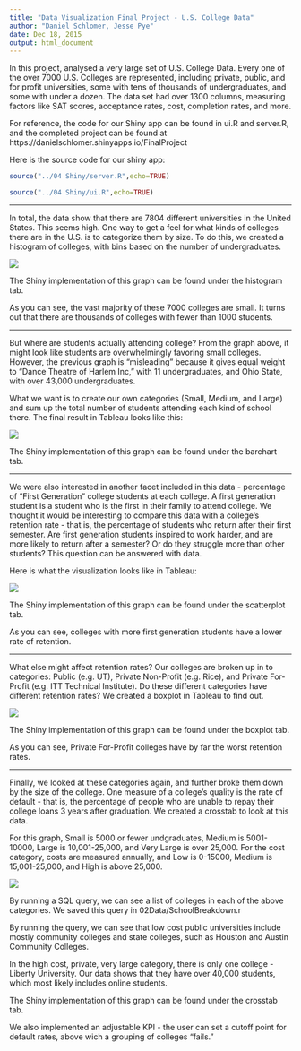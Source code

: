 ```yaml
---
title: "Data Visualization Final Project - U.S. College Data"
author: "Daniel Schlomer, Jesse Pye"
date: Dec 18, 2015
output: html_document
---
```


In this project, analysed a very large set of U.S. College Data. Every one of the over 7000 U.S. Colleges are represented, including private, public, and for profit universities, some with tens of thousands of undergraduates, and some with under a dozen. The data set had over 1300 columns, measuring factors like SAT scores, acceptance rates, cost, completion rates, and more.

For reference, the code for our Shiny app can be found in ui.R and server.R, and the completed project can be found at https://danielschlomer.shinyapps.io/FinalProject


Here is the source code for our shiny app:

```r
source("../04 Shiny/server.R",echo=TRUE)
```

```r
source("../04 Shiny/ui.R",echo=TRUE)
```

***

In total, the data show that there are 7804 different universities in the United States. This seems high. One way to get a feel for what kinds of colleges there are in the U.S. is to categorize them by size. To do this, we created a histogram of colleges, with bins based on the number of undergraduates.

![](histogram.jpg)

The Shiny implementation of this graph can be found under the histogram tab.

As you can see, the vast majority of these 7000 colleges are small. It turns out that there are thousands of colleges with fewer than 1000 students.

***

But where are students actually attending college? From the graph above, it might look like students are overwhelmingly favoring small colleges. However, the previous graph is "misleading" because it gives equal weight to "Dance Theatre of Harlem Inc," with 11 undergraduates, and Ohio State, with over 43,000 undergraduates.

What we want is to create our own categories (Small, Medium, and Large) and sum up the total number of students attending each kind of school there. The final result in Tableau looks like this:

![](barchart.png)

The Shiny implementation of this graph can be found under the barchart tab.

***

We were also interested in another facet included in this data - percentage of "First Generation" college students at each college. A first generation student is a student who is the first in their family to attend college. We thought it would be interesting to compare this data with a college's retention rate - that is, the percentage of students who return after their first semester. Are first generation students inspired to work harder, and are more likely to return after a semester? Or do they struggle more than other students? This question can be answered with data.

Here is what the visualization looks like in Tableau:

![](scatterplot.jpg)

The Shiny implementation of this graph can be found under the scatterplot tab.

As you can see, colleges with more first generation students have a lower rate of retention.

***

What else might affect retention rates? Our colleges are broken up in to categories: Public (e.g. UT), Private Non-Profit (e.g. Rice), and Private For-Profit (e.g. ITT Technical Institute). Do these different categories have different retention rates? We created a boxplot in Tableau to find out.

![](boxplot.jpg)

The Shiny implementation of this graph can be found under the boxplot tab.

As you can see, Private For-Profit colleges have by far the worst retention rates.

***

Finally, we looked at these categories again, and further broke them down by the size of the college. One measure of a college's quality is the rate of default - that is, the percentage of people who are unable to repay their college loans 3 years after graduation. We created a crosstab to look at this data.

For this graph, Small is 5000 or fewer undgraduates, Medium is 5001-10000, Large is 10,001-25,000, and Very Large is over 25,000. For the cost category, costs are measured annually, and Low is 0-15000, Medium is 15,001-25,000, and High is above 25,000.

![](crosstab.jpg)

By running a SQL query, we can see a list of colleges in each of the above categories. We saved this query in 02Data/SchoolBreakdown.r 

By running the query, we can see that low cost public universities include mostly community colleges and state colleges, such as Houston and Austin Community Colleges. 

In the high cost, private, very large category, there is only one college - Liberty University. Our data shows that they have over 40,000 students, which most likely includes online students.

The Shiny implementation of this graph can be found under the crosstab tab.

We also implemented an adjustable KPI - the user can set a cutoff point for default rates, above wich a grouping of colleges "fails."
